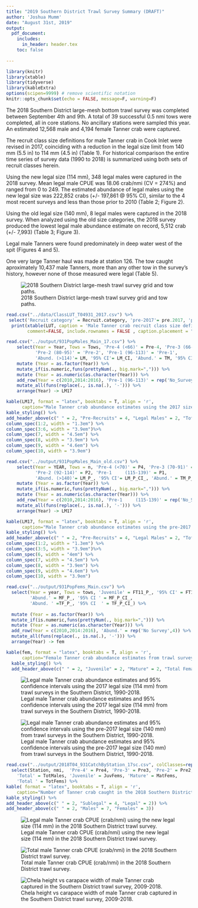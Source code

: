 ```yaml
---
title: "2019 Southern District Trawl Survey Summary (DRAFT)"
author: 'Joshua Mumm'      
date: "August 31st, 2019"
output:
  pdf_document:
    includes:
      in_header: header.tex
    toc: false
    
---
```

```r
library(knitr)
library(xtable)
library(tidyverse)
library(kableExtra)
options(scipen=9999) # remove scientific notation
knitr::opts_chunk$set(echo = FALSE, message=F, warning=F)
```

The 2018 Southern District large-mesh bottom trawl survey was completed between September 4th and 9th.  A total of 39 successful 0.5 nmi tows were completed, all in core stations.  No ancillary stations were sampled this year.  An estimated 12,568 male and 4,194 female Tanner crab were captured.

The recruit class size definitions for male Tanner crab in Cook Inlet were revised in 2017, coinciding with a reduction in the legal size limit from 140 mm (5.5 in) to 114 mm (4.5 in) (Table 1). For historical comparison the entire time series of survey data (1990 to 2018) is summarized using both sets of recruit classes herein.

Using the new legal size (114 mm), 348 legal males were captured in the 2018 survey.  Mean legal male CPUE was 18.06 crab/nmi (CV = 274%) and ranged from 0 to 249.  The estimated abundance of legal males using the new legal size was 222,852 crabs (+/- 197,861 @ 95% CI), similar to the 4 most recent surveys and less than those prior to 2010 (Table 2; Figure 2).

Using the old legal size (140 mm), 8 legal males were captured in the 2018 survey.  When analyzed using the old size categories, the 2018 survey produced the lowest legal male abundance estimate on record, 5,512 crab (+/- 7,993) (Table 3; Figure 3).      

Legal male Tanners were found predominately in deep water west of the spit (Figures 4 and 5). 
   
One very large Tanner haul was made at station 126.  The tow caught aproximately 10,437 male Tanners, more than any other tow in the survey's history, however none of those measured were legal (Table 5).   

\newpage
\listoftables
\listoffigures

![2018 Southern District large-mesh trawl survey grid and tow paths.](../figs/2018T04tows_180918.png)

\hfill\break
\hfill\break
\hfill\break

```r
read.csv("../data/ClassLUT_T04931_2017.csv") %>%
 select('Recruit category' = Recruit.category, 'pre-2017'= pre.2017, 'post-2017' = X2017) -> LUT
  print(xtable(LUT, caption = 'Male Tanner crab recruit class size definitions (carapace width in millimeters) used in the Southern District trawl surveys.'),
        comment=FALSE, include.rownames = FALSE , caption.placement = "top")
```  


\newpage
```r
read.csv("../output/931PopMales_Main_17.csv") %>%
    select(Year = Year, Tows = Tows, 'Pre-4 (<66)' = Pre-4, 'Pre-3 (66-79)' = 'Pre-3',
           'Pre-2 (80-95)' = 'Pre-2', 'Pre-1 (96-113)' = 'Pre-1',
           'Abund. (>114)'= LM, '95% CI'= LM_CI, 'Abund.' = TM, '95% CI '= TM_CI ) %>%
    mutate (Year = as.factor(Year)) %>%
    mutate_if(is.numeric,funs(prettyNum(., big.mark=","))) %>%
    mutate (Year = as.numeric(as.character(Year))) %>%
    add_row(Year = c(2010,2014:2016), 'Pre-1 (96-113)' = rep('No_Survey',4)) %>%
    mutate_all(funs(replace(., is.na(.), '-'))) %>%
    arrange(Year) -> LM17

kable(LM17, format = "latex", booktabs = T, align = 'r',
      caption="Male Tanner crab abundance estimates using the 2017 size class definitions from trawl surveys in the Southern District, 1990-2018. Parenthetical size limits are carapace width in millimeters.") %>%
kable_styling() %>%
add_header_above(c(" " = 2, "Pre-Recruits" = 4, "Legal Males" = 2, "Total Males" = 2))%>%
column_spec(1:2, width = "1.3em") %>%
column_spec(3:6, width = "3.9em")%>%
column_spec(7, width = "4.5em") %>%
column_spec(8, width = "3.9em") %>%
column_spec(9, width = "4.6em") %>%
column_spec(10, width = "3.9em")

read.csv("../output/931PopMales_Main_old.csv") %>%
    select(Year = YEAR, Tows = n, 'Pre-4 (<70)' = P4, 'Pre-3 (70-91)' = P3,
           'Pre-2 (92-114)' = P2, 'Pre-1     (115-139)' = P1,
           'Abund. (>140)'= LM_P_, '95% CI'= LM_P_CI_, 'Abund.' = TM_P_, '95% CI '= TM_P_CI_ ) %>%
    mutate (Year = as.factor(Year)) %>%
    mutate_if(is.numeric,funs(prettyNum(., big.mark=","))) %>%
    mutate (Year = as.numeric(as.character(Year))) %>%
    add_row(Year = c(2010,2014:2016), 'Pre-1     (115-139)' = rep('No_Survey',4)) %>%
    mutate_all(funs(replace(., is.na(.), '-'))) %>%
    arrange(Year) -> LM17

kable(LM17, format = "latex", booktabs = T, align = 'r',
      caption="Male Tanner crab abundance estimates using the pre-2017 size class definitions from trawl surveys in the Southern District, 1990-2018. Parenthetical size limits are carapace width in millimeters.") %>%
kable_styling() %>%
add_header_above(c(" " = 2, "Pre-Recruits" = 4, "Legal Males" = 2, "Total Males" = 2))%>%
column_spec(1:2, width = "1.3em") %>%
column_spec(3:5, width = "3.9em")%>%
column_spec(6, width = "4em") %>%
column_spec(7, width = "4.5em") %>%
column_spec(8, width = "3.9em") %>%
column_spec(9, width = "4.6em") %>%
column_spec(10, width = "3.9em")
```  

```r
read.csv("../output/931PopFems_Main.csv") %>%
  select(Year = year, Tows = tows, 'Juvenile' = FT11_P_, '95% CI' = FT11_P_CI_,
         'Abund.' = MF_P_, '95% CI ' = MF_P_CI_, 
         'Abund. ' =TF_P_, '95% CI  ' = TF_P_CI_) %>%
         
  mutate (Year = as.factor(Year)) %>%
  mutate_if(is.numeric,funs(prettyNum(., big.mark=","))) %>%
  mutate (Year = as.numeric(as.character(Year))) %>%
  add_row(Year = c(2010,2014:2016), 'Abund.' = rep('No Survey',4)) %>%
  mutate_all(funs(replace(., is.na(.), '-'))) %>%
  arrange(Year) -> fem

kable(fem, format = "latex", booktabs = T, align = 'r',
      caption="Female Tanner crab abundance estimates from trawl surveys in the Southern District, 1990-2018.") %>%
  kable_styling() %>%
  add_header_above(c(" " = 2, "Juvenile" = 2, "Mature" = 2, "Total Females" = 2))
```

\pagebreak
\newpage



![Legal male Tanner crab abundance estimates and 95% confidence intervals using the 2017 legal size (114 mm) from trawl surveys in the Southern District, 1990-2018.](../figs/T04LM_2017SCs.png)

![Legal male Tanner crab abundance estimates and 95% confidence intervals using the pre-2017 legal size (140 mm) from trawl surveys in the Southern District, 1990-2018.](../figs/T04LM_oldSCs.png.png)

```r
read.csv("../output/2018T04_931CatchByStation_17sc.csv", colClasses=rep("character"),11) %>% 
  select(Station, nmi,  'Pre-4' = Pre4, 'Pre-3' = Pre3, 'Pre-2' = Pre2, 'Pre-1' = Pre1, Recruit, 'Post-Rec.' = Post,
    'Total' = TotMales, 'Juvenile' = JuvFems, 'Mature' = MatFems,
    'Total ' = TotFems) %>%
kable( format = "latex", booktabs = T, align = 'r',
    caption="Number of Tanner crab caught in the 2018 Southern District trawl survey categorized using the 2017 size classes.") %>%
kable_styling() %>%
add_header_above(c(" " = 2, "Sublegal" = 4, "Legal" = 2)) %>%
add_header_above(c(" " = 2, "Males" = 7, "Females" = 3))
```

\pagebreak
\newpage

![Legal male Tanner crab CPUE (crab/nmi) using the new legal size (114 mm) in the 2018 Southern District trawl survey.](../figs/2018T04_LMCPUE_180918.png)

![Total male Tanner crab CPUE (crab/nmi) in the 2018 Southern District trawl survey.](../figs/2018T04_TMCPUE_180918.png)

![Chela height vs carapace width of male Tanner crab captured in the Southern District trawl survey, 2009-2018.](../figs/CHvsCW_931T04_2008to18_raw.png)

